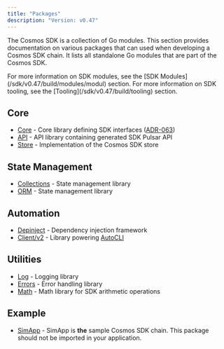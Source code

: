 ```yaml
---
title: "Packages"
description: "Version: v0.47"
---
```


The Cosmos SDK is a collection of Go modules. This section provides documentation on various packages that can used when developing a Cosmos SDK chain. It lists all standalone Go modules that are part of the Cosmos SDK.

<Check>
  For more information on SDK modules, see the [SDK Modules](/sdk/v0.47/build/modules/modul) section. For more information on SDK tooling, see the [Tooling](/sdk/v0.47/build/tooling) section.
</Check>

## Core[​](#core "Direct link to Core")

* [Core](https://pkg.go.dev/cosmossdk.io/core) - Core library defining SDK interfaces ([ADR-063](/sdk/v0.47/build/architecture/adr-063-core-module-api))
* [API](https://pkg.go.dev/cosmossdk.io/api) - API library containing generated SDK Pulsar API
* [Store](https://pkg.go.dev/cosmossdk.io/store) - Implementation of the Cosmos SDK store

## State Management[​](#state-management "Direct link to State Management")

* [Collections](/sdk/v0.47/build/packages/collections) - State management library
* [ORM](/sdk/v0.47/build/packages/orm) - State management library

## Automation[​](#automation "Direct link to Automation")

* [Depinject](/sdk/v0.47/build/packages/depinject) - Dependency injection framework
* [Client/v2](https://pkg.go.dev/cosmossdk.io/client/v2) - Library powering [AutoCLI](/sdk/v0.50/learn/advanced/autocli)

## Utilities[​](#utilities "Direct link to Utilities")

* [Log](https://pkg.go.dev/cosmossdk.io/log) - Logging library
* [Errors](https://pkg.go.dev/cosmossdk.io/errors) - Error handling library
* [Math](https://pkg.go.dev/cosmossdk.io/math) - Math library for SDK arithmetic operations

## Example[​](#example "Direct link to Example")

* [SimApp](https://pkg.go.dev/cosmossdk.io/simapp) - SimApp is **the** sample Cosmos SDK chain. This package should not be imported in your application.
